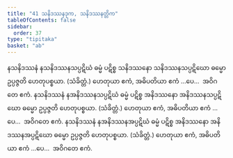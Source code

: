 ```yaml
---
title: "41 သနိဒဿနဒုက, သနိဒဿနတ္တိက"
tableOfContents: false
sidebar:
  order: 37
type: "tipitaka"
basket: "ab"
---
```



<DynamicBreadcrumb />

<Division number="89">

<Paragraph number="224">
နသနိဒဿနံ နသနိဒဿနသပ္ပဋိဃံ ဓမ္မံ ပဋိစ္စ သနိဒဿနော သနိဒဿနသပ္ပဋိဃော ဓမ္မော ဥပ္ပဇ္ဇတိ ဟေတုပစ္စယာ. (သံခိတ္တံ.) ဟေတုယာ ဧကံ, အဓိပတိယာ ဧကံ …ပေ…  အဝိဂတေ ဧကံ.
</Paragraph>

<Paragraph number="225">
နသနိဒဿနံ နအနိဒဿနသပ္ပဋိဃံ ဓမ္မံ ပဋိစ္စ အနိဒဿနော အနိဒဿနသပ္ပဋိဃော ဓမ္မော ဥပ္ပဇ္ဇတိ ဟေတုပစ္စယာ. (သံခိတ္တံ.) ဟေတုယာ ဧကံ, အဓိပတိယာ ဧကံ …ပေ…  အဝိဂတေ ဧကံ.
</Paragraph>

<Paragraph number="226">
နသနိဒဿနံ နအနိဒဿနအပ္ပဋိဃံ ဓမ္မံ ပဋိစ္စ အနိဒဿနော အနိဒဿနအပ္ပဋိဃော ဓမ္မော ဥပ္ပဇ္ဇတိ ဟေတုပစ္စယာ. (သံခိတ္တံ.) ဟေတုယာ ဧကံ, အဓိပတိယာ ဧကံ …ပေ…  အဝိဂတေ ဧကံ.
</Paragraph>
</Division>